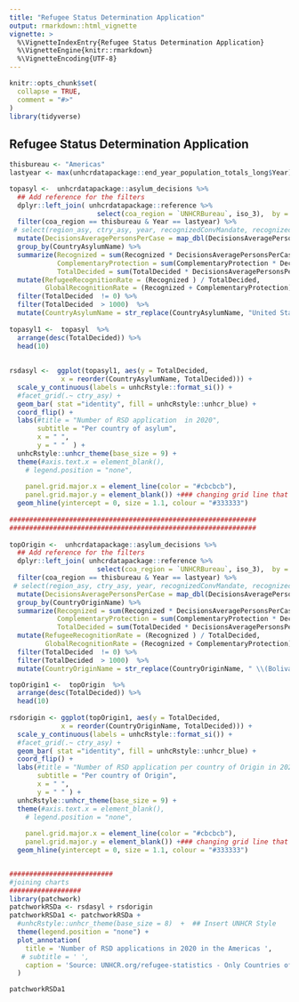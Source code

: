 ```yaml
---
title: "Refugee Status Determination Application"
output: rmarkdown::html_vignette
vignette: >
  %\VignetteIndexEntry{Refugee Status Determination Application}
  %\VignetteEngine{knitr::rmarkdown}
  %\VignetteEncoding{UTF-8}
---
```


```r
knitr::opts_chunk$set(
  collapse = TRUE,
  comment = "#>"
)
library(tidyverse)
```

## Refugee Status Determination Application

```r

thisbureau <- "Americas"
lastyear <- max(unhcrdatapackage::end_year_population_totals_long$Year)

topasyl <-  unhcrdatapackage::asylum_decisions %>%
  ## Add reference for the filters
  dplyr::left_join( unhcrdatapackage::reference %>% 
                      select(coa_region = `UNHCRBureau`, iso_3),  by = c("CountryAsylumCode" = "iso_3")) %>% 
  filter(coa_region == thisbureau & Year == lastyear) %>% 
 # select(region_asy, ctry_asy, year, recognizedConvMandate, recognizedOther, appliedDuringTheYear, meta_applicationAveragePersonsPerCase) %>%
  mutate(DecisionsAveragePersonsPerCase = map_dbl(DecisionsAveragePersonsPerCase, ~replace_na(max(as.numeric(.), 1), 1))) %>%
  group_by(CountryAsylumName) %>% 
  summarize(Recognized = sum(Recognized * DecisionsAveragePersonsPerCase, na.rm = TRUE),
            ComplementaryProtection = sum(ComplementaryProtection * DecisionsAveragePersonsPerCase, na.rm = TRUE),
            TotalDecided = sum(TotalDecided * DecisionsAveragePersonsPerCase, na.rm = TRUE)) %>%
  mutate(RefugeeRecognitionRate = (Recognized ) / TotalDecided,
         GlobalRecognitionRate = (Recognized + ComplementaryProtection) / TotalDecided ) %>%
  filter(TotalDecided  != 0) %>%
  filter(TotalDecided  > 1000)  %>%
  mutate(CountryAsylumName = str_replace(CountryAsylumName, "United States of America", "USA"))
  
topasyl1 <-  topasyl  %>%
  arrange(desc(TotalDecided)) %>%
  head(10)  
  
 
rsdasyl <-  ggplot(topasyl1, aes(y = TotalDecided, 
             x = reorder(CountryAsylumName, TotalDecided))) + 
  scale_y_continuous(labels = unhcRstyle::format_si()) +
  #facet_grid(.~ ctry_asy) +  
  geom_bar( stat ="identity", fill = unhcRstyle::unhcr_blue) +
  coord_flip() +
  labs(#title = "Number of RSD application  in 2020",
       subtitle = "Per country of asylum",
       x = " ", 
       y = " "  ) +
  unhcRstyle::unhcr_theme(base_size = 9) +
  theme(#axis.text.x = element_blank(),
    # legend.position = "none",
    
    panel.grid.major.x = element_line(color = "#cbcbcb"), 
    panel.grid.major.y = element_blank()) +### changing grid line that should appear) +
  geom_hline(yintercept = 0, size = 1.1, colour = "#333333") 
  
##############################################################
##############################################################
  
topOrigin <-  unhcrdatapackage::asylum_decisions %>%
  ## Add reference for the filters
  dplyr::left_join( unhcrdatapackage::reference %>% 
                      select(coa_region = `UNHCRBureau`, iso_3),  by = c("CountryOriginCode" = "iso_3")) %>% 
  filter(coa_region == thisbureau & Year == lastyear) %>% 
 # select(region_asy, ctry_asy, year, recognizedConvMandate, recognizedOther, appliedDuringTheYear, meta_applicationAveragePersonsPerCase) %>%
  mutate(DecisionsAveragePersonsPerCase = map_dbl(DecisionsAveragePersonsPerCase, ~replace_na(max(as.numeric(.), 1), 1))) %>%
  group_by(CountryOriginName) %>% 
  summarize(Recognized = sum(Recognized * DecisionsAveragePersonsPerCase, na.rm = TRUE),
            ComplementaryProtection = sum(ComplementaryProtection * DecisionsAveragePersonsPerCase, na.rm = TRUE),
            TotalDecided = sum(TotalDecided * DecisionsAveragePersonsPerCase, na.rm = TRUE)) %>%
  mutate(RefugeeRecognitionRate = (Recognized ) / TotalDecided,
         GlobalRecognitionRate = (Recognized + ComplementaryProtection) / TotalDecided) %>%
  filter(TotalDecided  != 0) %>%
  filter(TotalDecided  > 1000)  %>%
  mutate(CountryOriginName = str_replace(CountryOriginName, " \\(Bolivarian Republic of\\)", ""))

topOrigin1 <-  topOrigin  %>%
  arrange(desc(TotalDecided)) %>%
  head(10)   
 
rsdorigin <- ggplot(topOrigin1, aes(y = TotalDecided, 
             x = reorder(CountryOriginName, TotalDecided))) + 
  scale_y_continuous(labels = unhcRstyle::format_si()) +
  #facet_grid(.~ ctry_asy) +  
  geom_bar( stat ="identity", fill = unhcRstyle::unhcr_blue) +
  coord_flip() +
  labs(#title = "Number of RSD application per country of Origin in 2020",
       subtitle = "Per country of Origin",
       x = " ", 
       y = " " ) +
  unhcRstyle::unhcr_theme(base_size = 9) +
  theme(#axis.text.x = element_blank(),
    # legend.position = "none",
    
    panel.grid.major.x = element_line(color = "#cbcbcb"), 
    panel.grid.major.y = element_blank()) +### changing grid line that should appear) +
  geom_hline(yintercept = 0, size = 1.1, colour = "#333333")  


##########################
#joining charts
##################
library(patchwork)
patchworkRSDa <- rsdasyl + rsdorigin
patchworkRSDa1 <- patchworkRSDa +
  #unhcRstyle::unhcr_theme(base_size = 8)  +  ## Insert UNHCR Style
  theme(legend.position = "none") +
  plot_annotation(
    title = 'Number of RSD applications in 2020 in the Americas ',
   # subtitle = ' ',
    caption = 'Source: UNHCR.org/refugee-statistics - Only Countries of Origin with more than 1,000 application during 2020 -\n Because of different types of procedure, data from the US may \n includes multiple applications per applicants compared to other countries '
  )  

patchworkRSDa1

  
```